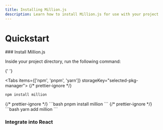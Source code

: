 ```yaml
---
title: Installing Million.js
description: Learn how to install Million.js for use with your project
---
```



# Quickstart

<Steps>
  ### Install Million.js

Inside your project directory, run the following command:

{' '}

<Tabs items={['npm', 'pnpm', 'yarn']} storageKey="selected-pkg-manager">
  {/* prettier-ignore */}
  <Tab>
  ```bash
  npm install million
  ```
  </Tab>
  {/* prettier-ignore */}
  <Tab>
  ```bash
  pnpm install million
  ```
  </Tab>
  {/* prettier-ignore */}
  <Tab>
  ```bash
  yarn add million
  ```
  </Tab>
</Tabs>

### Integrate into React

</Steps>
